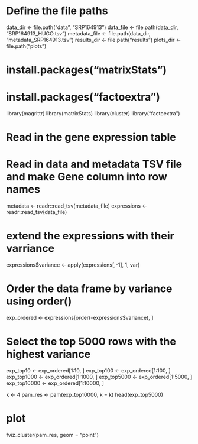 # Define the file paths 
data_dir <- file.path("data", "SRP164913")
data_file <- file.path(data_dir, "SRP164913_HUGO.tsv")
metadata_file <- file.path(data_dir, "metadata_SRP164913.tsv")
results_dir <- file.path("results")
plots_dir <- file.path("plots")

# install.packages("matrixStats")
# install.packages("factoextra")
library(magrittr)
library(matrixStats)
library(cluster)
library("factoextra")

# Read in the gene expression table

# Read in data and metadata TSV file and make Gene column into row names
metadata <- readr::read_tsv(metadata_file)
expressions <- readr::read_tsv(data_file)

# extend the expressions with their varriance
expressions$variance <- apply(expressions[,-1], 1, var) 

# Order the data frame by variance using order()
exp_ordered <- expressions[order(-expressions$variance), ]

# Select the top 5000 rows with the highest variance
exp_top10 <- exp_ordered[1:10, ]
exp_top100 <- exp_ordered[1:100, ]
exp_top1000 <- exp_ordered[1:1000, ]
exp_top5000 <- exp_ordered[1:5000, ]
exp_top10000 <- exp_ordered[1:10000, ]

k <- 4
pam_res <- pam(exp_top10000, k = k)
head(exp_top5000)

# plot
fviz_cluster(pam_res,  geom = "point")

